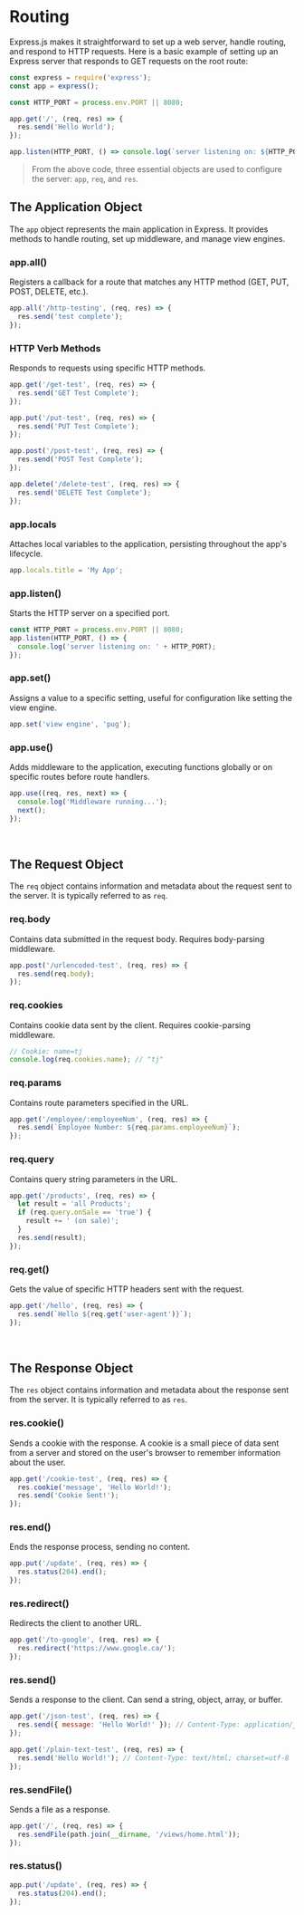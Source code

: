 # Routing
Express.js makes it straightforward to set up a web server, handle routing, and respond to HTTP requests. Here is a basic example of setting up an Express server that responds to GET requests on the root route:
```js
const express = require('express');
const app = express();

const HTTP_PORT = process.env.PORT || 8080;

app.get('/', (req, res) => {
  res.send('Hello World');
});

app.listen(HTTP_PORT, () => console.log(`server listening on: ${HTTP_PORT}`));
```
> From the above code, three essential objects are used to configure the server: `app`, `req`, and `res`.

## The Application Object
The `app` object represents the main application in Express. It provides methods to handle routing, set up middleware, and manage view engines.

### app.all()
Registers a callback for a route that matches any HTTP method (GET, PUT, POST, DELETE, etc.).
```js
app.all('/http-testing', (req, res) => {
  res.send('test complete');
});
```

### HTTP Verb Methods
Responds to requests using specific HTTP methods.
```js
app.get('/get-test', (req, res) => {
  res.send('GET Test Complete');
});

app.put('/put-test', (req, res) => {
  res.send('PUT Test Complete');
});

app.post('/post-test', (req, res) => {
  res.send('POST Test Complete');
});

app.delete('/delete-test', (req, res) => {
  res.send('DELETE Test Complete');
});
```

### app.locals
Attaches local variables to the application, persisting throughout the app's lifecycle.
```js
app.locals.title = 'My App';
```

### app.listen()
Starts the HTTP server on a specified port.
```js
const HTTP_PORT = process.env.PORT || 8080;
app.listen(HTTP_PORT, () => {
  console.log('server listening on: ' + HTTP_PORT);
});
```

### app.set()
Assigns a value to a specific setting, useful for configuration like setting the view engine.
```js
app.set('view engine', 'pug');
```

### app.use()
Adds middleware to the application, executing functions globally or on specific routes before route handlers.
```js
app.use((req, res, next) => {
  console.log('Middleware running...');
  next();
});
```

<br />

## The Request Object
The `req` object contains information and metadata about the request sent to the server. It is typically referred to as `req`.

### req.body
Contains data submitted in the request body. Requires body-parsing middleware.
```js
app.post('/urlencoded-test', (req, res) => {
  res.send(req.body);
});
```

### req.cookies
Contains cookie data sent by the client. Requires cookie-parsing middleware.
```js
// Cookie: name=tj
console.log(req.cookies.name); // "tj"
```

### req.params
Contains route parameters specified in the URL.
```js
app.get('/employee/:employeeNum', (req, res) => {
  res.send(`Employee Number: ${req.params.employeeNum}`);
});
```

### req.query
Contains query string parameters in the URL.
```js
app.get('/products', (req, res) => {
  let result = 'all Products';
  if (req.query.onSale == 'true') {
    result += ' (on sale)';
  }
  res.send(result);
});
```

### req.get()
Gets the value of specific HTTP headers sent with the request.
```js
app.get('/hello', (req, res) => {
  res.send(`Hello ${req.get('user-agent')}`);
});
```

<br />

## The Response Object
The `res` object contains information and metadata about the response sent from the server. It is typically referred to as `res`.

### res.cookie()
Sends a cookie with the response. A cookie is a small piece of data sent from a server and stored on the user's browser to remember information about the user.
```js
app.get('/cookie-test', (req, res) => {
  res.cookie('message', 'Hello World!');
  res.send('Cookie Sent!');
});
```

### res.end()
Ends the response process, sending no content.
```js
app.put('/update', (req, res) => {
  res.status(204).end();
});
```

### res.redirect()
Redirects the client to another URL.
```js
app.get('/to-google', (req, res) => {
  res.redirect('https://www.google.ca/');
});
```

### res.send()
Sends a response to the client. Can send a string, object, array, or buffer.
```js
app.get('/json-test', (req, res) => {
  res.send({ message: 'Hello World!' }); // Content-Type: application/json; charset=utf-8
});

app.get('/plain-text-test', (req, res) => {
  res.send('Hello World!'); // Content-Type: text/html; charset=utf-8
});
```

### res.sendFile()
Sends a file as a response.
```js
app.get('/', (req, res) => {
  res.sendFile(path.join(__dirname, '/views/home.html'));
});
```

### res.status()
```js
app.put('/update', (req, res) => {
  res.status(204).end();
});
```